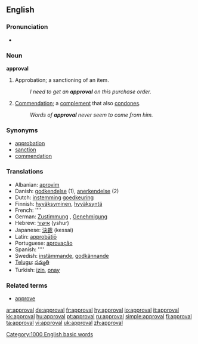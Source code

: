 ==English==

===Pronunciation===
*{{audio|en-us-approval.ogg|Audio (US)}}

===Noun===
'''approval'''

# Approbation; a sanctioning of an item.
#:''I need to get an '''approval''' on this purchase order.''
# [[Commendation]]; a [[complement]] that also [[condone]]s.
#:''Words of '''approval''' never seem to come from him.''

===Synonyms===
*[[approbation]]
*[[sanction]]
*[[commendation]]

===Translations===
{{rfc-level|Translations at L3+ (AutoFormat would have corrected level of Synonyms)}}
*Albanian: [[aprovim]]
*Danish: [[godkendelse]] {{c}} (1), [[anerkendelse]] {{c}} (2)
*Dutch: [[instemming]] {{f}} [[goedkeuring]] {{f}}
*Finnish: [[hyväksyminen]], [[hyväksyntä]]
*French: [[]] ''''
*German: [[Zustimmung]] {{f}}, [[Genehmigung]] {{f}}
*Hebrew: [[אישור]] (yshur) {{m}}
*Japanese: [[決裁]] (kessai)
*Latin: [[approbatio|approbātiō]] {{f}}
*Portuguese: [[aprovação]]
*Spanish: [[]] ''''
*Swedish: [[instämmande]], [[godkännande]]
*[[Telugu]]: [[సమ్మతి]]
*Turkish: [[izin]], [[onay]]

===Related terms===
*[[approve]]

[[Category:1000 English basic words]]

[[ar:approval]]
[[de:approval]]
[[fr:approval]]
[[hy:approval]]
[[io:approval]]
[[it:approval]]
[[kk:approval]]
[[hu:approval]]
[[pt:approval]]
[[ru:approval]]
[[simple:approval]]
[[fi:approval]]
[[ta:approval]]
[[vi:approval]]
[[uk:approval]]
[[zh:approval]]